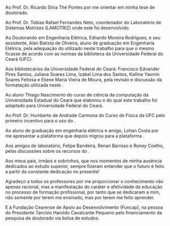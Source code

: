 Ao Prof. Dr. Ricardo Silva Thé Pontes por me orientar em minha tese de doutorado.

Ao Prof. Dr. Tobias Rafael Fernandes Neto, coordenador do Laboratório de Sistemas Motrizes (LAMOTRIZ) onde este \textit{template} foi desenvolvido. 

Ao Doutorando em Engenharia Elétrica, Ednardo Moreira Rodrigues, e seu assistente, Alan Batista de Oliveira, aluno de graduação em Engenharia Elétrica, pela adequação do \textit{template} utilizado neste trabalho para que o mesmo ficasse de acordo com as normas da biblioteca da Universidade Federal do Ceará (UFC). 

Aos bibliotecários da Universidade Federal do Ceará: Francisco Edvander Pires Santos, Juliana Soares Lima, Izabel Lima dos Santos, Kalline Yasmin Soares Feitosa e Eliene Maria Vieira de Moura, pela revisão e discussão da formatação utilizada neste \textit{template}. 

Ao aluno Thiago Nascimento do curso de ciência da computação da Universidade Estadual do Ceará que elaborou o \textit{template} do qual este trabalho foi adaptado para Universidade Federal do Ceará.

Ao Prof. Dr. Humberto de Andrade Carmona do Curso de Física da UFC pelo primeiro incentivo para o uso do \LaTeX.

Ao aluno de graduação em engenharia elétrica e amigo, Lohan Costa por me apresentar a plataforma \textit{ShareLatex} que depois migrou para a plataforma \textit{OverLeaf}. 

Aos amigos de laboratório, Felipe Bandeira, Renan Barroso e Roney Coelho, pelas discussões sobre os recursos do \LaTeX.

Aos meus pais, irmãos e sobrinhos, que nos momentos de minha ausência dedicados ao estudo superior, sempre fizeram entender que o futuro é feito a partir da constante dedicação no presente!

Agradeço a todos os professores por me proporcionar o conhecimento não apenas racional, mas a manifestação do caráter e afetividade da educação no processo de formação profissional, por tanto que se dedicaram a mim, não somente por terem me ensinado, mas por terem me feito aprender. 

E à Fundação Cearense de Apoio ao Desenvolvimento (Funcap), na pessoa do Presidente Tarcísio Haroldo Cavalcante Pequeno pelo financiamento da pesquisa de doutorado via bolsa de estudos.
